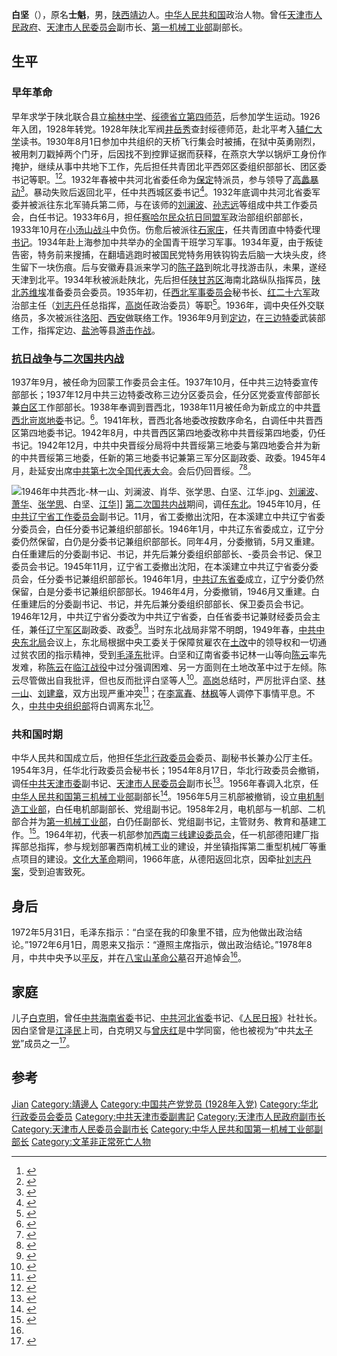 {{Infobox Officeholder
|图像    = Bai Jian.jpg
|图像大小= 150px
|图像说明= 白堅
|姓名    = 白坚
|原名    = 白士魁
|字  = 
|号  = 
|籍贯    = 
|出生日期= 1911年
|出生地点= [[陕西|陕西]][[靖边|靖边]]
|逝世日期= 1968年12月11日
|逝世地点= [[北京|北京]]
|居处    = 
|安葬地点= [[八宝山革命公墓|八宝山革命公墓]]
|政党    = [[中国共产党|中国共产党]]
|职业    = 
}}
'''白坚'''（{{bd|1911年||1968年|12月11日}}），原名'''士魁'''，男，[[陕西|陕西]][[靖边|靖边]]人。[[中华人民共和国|中华人民共和国]]政治人物。曾任[[天津市人民政府|天津市人民政府]]、[[天津市人民委员会|天津市人民委员会]]副市长、[[第一机械工业部|第一机械工业部]]副部长。

== 生平 ==
=== 早年革命 ===
早年求学于陕北联合县立[[榆林中学|榆林中学]]、[[绥德省立第四师范|绥德省立第四师范]]，后参加学生运动。1926年入团，1928年转党。1928年陕北军阀[[井岳秀|井岳秀]]查封绥德师范，赴北平考入[[辅仁大学|辅仁大学]]读书。1930年8月1日参加中共组织的天桥飞行集会时被捕，在狱中英勇刚烈，被用刺刀戳掉两个门牙，后因找不到控罪证据而获释，在燕京大学以锅炉工身份作掩护，继续从事中共地下工作，先后担任共青团北平西郊区委组织部部长、团区委书记等职。<ref name="yj">{{cite book|title=燕京大学人物志|url=http://books.google.com/books?id=LApmAAAAIAAJ|year=2001|publisher=北京大学出版社|isbn=978-7-301-04891-7|page=145}}</ref><ref name="靖边县地方志编纂委员会1993">{{cite book|author=靖边县地方志编纂委员会|title=靖边县志|url=http://books.google.com/books?id=GXNuAAAAIAAJ|year=1993|publisher=陕西人民出版社|page=474}}</ref>。1932年春被中共河北省委任命为[[保定|保定]]特派员，参与领导了[[高蠡暴动|高蠡暴动]]<ref>{{cite book|title=中国共产党组织史资料: 土地革命战争时期, 1927.8-1937.7 (第2卷, 上中下)|url=http://books.google.com/books?id=m7hVAAAAYAAJ|year=2000|publisher=中共党史出版社|page=1854}}</ref>。暴动失败后返回北平，任中共西城区委书记<ref name="朱赤主中共保定市委党史硏究室2000">{{cite book|author1=朱赤主|author2=中共保定市委党史硏究室|title=中国共产党保定地方史|url=http://books.google.com/books?id=Yc14AAAAIAAJ|year=2000|publisher=中央文献出版社|page=194|access-date=2015-04-28|archive-date=2017-12-18|archive-url=https://web.archive.org/web/20171218021345/https://books.google.com/books?id=yC14AAAAIAAJ|dead-url=no}}</ref>。1932年底调中共河北省委军委并被派往东北军骑兵第二师，与在该师的[[刘澜波|刘澜波]]、[[孙志远|孙志远]]等组成中共工作委员会，白任书记。1933年6月，担任[[察哈尔民众抗日同盟军|察哈尔民众抗日同盟军]]政治部组织部部长，1933年10月在[[小汤山战斗|小汤山战斗]]中负伤。伤愈后被派往[[石家庄|石家庄]]，任共青团直中特委代理[[书记|书记]]。1934年赴上海参加中共举办的全国青干班学习军事。1934年夏，由于叛徒告密，特务前来搜捕，在翻墙逃跑时被国民党特务用铁钩钩去后脑一大块头皮，终生留下一块伤痕。后与安徽寿县派来学习的[[陈子路|陈子路]]到皖北寻找游击队，未果，遂经天津到北平。1934年秋被派赴陕北，先后担任[[陕甘苏区|陕甘苏区]]海南北路纵队指挥员，[[陕北苏区|陕北苏维埃]]准备委员会委员。1935年初，任[[西北军事委员会|西北军事委员会]]秘书长、[[红二十六军|红二十六军]]政治部主任（[[刘志丹|刘志丹]]任总指挥，[[高岗|高岗]]任政治委员）等职<ref>{{cite book|title=中国工农红军长征全史 红25军征战记|url=http://books.google.com/books?id=AFLjAAAAMAAJ|year=2006|publisher=军事科学出版社|isbn=978-7-80137-962-7|page=158}}</ref>。1936年，调中央任外交联络员，多次被派往[[洛阳|洛阳]]、[[西安|西安]]做联络工作。1936年9月到[[定边|定边]]，在[[三边特委|三边特委]]武装部工作，指挥定边、[[盐池|盐池]]等县[[游击战|游击作战]]。

=== [[抗日战争|抗日战争]]与[[国共内战|二次国共内战]] ===
1937年9月，被任命为回蒙工作委员会主任。1937年10月，任中共三边特委宣传部部长；1937年12月中共三边特委改称三边分区委员会，任分区党委宣传部部长兼[[国统区|白区]]工作部部长。1938年奉调到晋西北，1938年11月被任命为新成立的中共[[晋西北|晋西北]][[岢岚地委|岢岚地委]]书记。<ref name="中共山西省委党史研究室晋綏革命根据地史料征编指导组办公室1989">{{cite book|author1=中共山西省委党史研究室|author2=晋綏革命根据地史料征编指导组办公室|title=晋綏革命根据地大事记|url=http://books.google.com/books?id=7mtaAAAAIAAJ|year=1989|publisher=山西人民出版社|page=29}}</ref>。1941年秋，晋西北各地委改按数序命名，白调任中共晋西区第四地委书记。1942年8月，中共晋西区第四地委改称中共晋绥第四地委，仍任书记。1942年12月，中共中央晋绥分局将中共晋绥第三地委与第四地委合并为新的中共晋绥第三地委，任新的第三地委书记兼第三军分区副政委、政委。1945年4月，赴延安出席[[中共第七次全国代表大会|中共第七次全国代表大会]]。会后仍回晋绥。<ref>{{cite book|title=中国共产党辽宁史: juan. 1919-1949|url=http://books.google.com/books?id=4zwRAQAAMAAJ|year=2001|publisher=辽海出版社|isbn=978-7-80669-093-2|page=495}}</ref><ref>{{cite book|title=陕西省志|url=http://books.google.com/books?id=5XoLAQAAMAAJ|publisher=三秦出版社|page=229}}</ref>。

[[File:1946年中共西北-林一山、刘澜波、肖华、张学思、白坚、江华.jpg|thumb]]、[[刘澜波|刘澜波]]、[[萧华_(上将)|萧华]]、[[张学思|张学思]]、白坚、[[江华_(政治人物)|江华]]]]
[[第二次国共内战|第二次国共内战]]期间，调任[[中国东北地区|东北]]。1945年10月，任[[中共辽宁省工作委员会|中共辽宁省工作委员会]]副书记。11月，省工委撤出沈阳，在本溪建立中共辽宁省委分委员会，白任分委书记兼组织部部长。1946年1月，中共辽东省委成立，辽宁分委仍然保留，白仍是分委书记兼组织部部长。同年4月，分委撤销，5月又重建。白任重建后的分委副书记、书记，并先后兼分委组织部部长、-委员会书记、保卫委员会书记。1945年11月，辽宁省工委撤出沈阳，在本溪建立中共辽宁省委分委员会，任分委书记兼组织部部长。1946年1月，[[中共辽东省委|中共辽东省委]]成立，辽宁分委仍然保留，白是分委书记兼组织部部长。1946年4月，分委撤销，1946月又重建。白任重建后的分委副书记、书记，并先后兼分委组织部部长、保卫委员会书记。1946年12月，中共辽宁省分委改为中共辽宁省委，白任省委书记兼财经委员会主任，兼任[[辽宁军区|辽宁军区]]副政委、政委<ref>{{cite book|title=辽宁省志: 中国共产党地方组织志|url=http://books.google.com/books?id=Z0YLAQAAMAAJ|publisher=辽宁科学技术出版社|pages=867–868}}</ref>。当时东北战局非常不明朗，1949年春，[[中共中央东北局|中共中央东北局]]会议上，东北局根据中央工委关于保障贫雇农在[[土改|土改]]中的领导权和一切通过贫农团的指示精神，受到[[毛泽东|毛泽东]]批评。白坚和辽南省委书记林一山等向[[陈云|陈云]]率先发难，称[[陈云|陈云]]在[[临江战役|临江战役]]中过分强调困难、另一方面则在土地改革中过于左倾。陈云尽管做出自我批评，但也反而批评白坚等人<ref>{{cite book|title=老照片|url=http://books.google.com/books?id=tS8zAQAAIAAJ|year=2006|publisher=山东画报出版社|isbn=978-7-80713-394-0|page=6}}</ref>。[[高岗|高岗]]总结时，严厉批评白坚、[[林一山|林一山]]、[[刘建章|刘建章]]，双方出现严重冲突<ref name="林一山2004">{{cite book|author=林一山|title=林一山回忆录|url=http://books.google.com/books?id=rMo1AAAAMAAJ|year=2004|publisher=方志出版社|isbn=978-7-80192-160-4|page=125}}</ref>；在[[李富春|李富春]]、[[林枫|林枫]]等人调停下事情平息。不久，[[中共中央组织部|中共中央组织部]]将白调离东北<ref name="中共东北军党史组1995">{{cite book|author=中共东北军党史组|title=中共东北军党史已故人物传|url=http://books.google.com/books?id=rkBPAAAAIAAJ|year=1995|publisher=中共党史出版社|isbn=978-7-80023-817-8|pages=94–95}}</ref>。

=== 共和国时期 ===
中华人民共和国成立后，他担任[[华北行政委员会|华北行政委员会]]委员、副秘书长兼办公厅主任。1954年3月，任华北行政委员会秘书长；1954年8月17日，华北行政委员会撤销，调任[[中共天津市委|中共天津市委]]副书记、[[天津市人民委员会|天津市人民委员会]]副市长<ref name="党史资料征集委员会天津市档案馆1991">{{cite book|author1=中共天津市委. 党史资料征集委员会|author2=天津市档案馆|title=中国共产党天津市组织史资料, 1920--1987|url=http://books.google.com/books?id=dh1PAAAAIAAJ|year=1991|publisher=中国城市出版社|page=185}}</ref>。1956年春调入北京，任[[中华人民共和国第三机械工业部|中华人民共和国第三机械工业部]]副部长<ref>{{cite book|title=八路军将领传略|url=http://books.google.com/books?id=WelHAAAAMAAJ|year=2006|publisher=解放军出版社|isbn=978-7-5065-5092-5|page=178}}</ref>。1956年5月三机部被撤销，设立[[电机制造工业部|电机制造工业部]]，白任电机部副部长、党组副书记。1958年2月，电机部与一机部、二机部合并为[[第一机械工业部|第一机械工业部]]，白仍任副部长、党组副书记，主管财务、教育和基建工作。<ref>{{cite book|title=中国共产党组织史资料: 中华人民共和国政权组织, 1949.10-1997.9 (附卷1, 上下)|url=http://books.google.com/books?id=6tdVAAAAYAAJ|year=2000|publisher=中共党史出版社|page=120}}</ref>。1964年初，代表一机部参加[[西南三线建设委员会|西南三线建设委员会]]，任一机部德阳建厂指挥部总指挥，参与规划部署西南机械工业的建设，并坐镇指挥第二重型机械厂等重点项目的建设。[[文化大革命|文化大革命]]期间，1966年底，从德阳返回北京，因牵扯[[刘志丹案|刘志丹案]]，受到迫害致死。

== 身后 ==
1972年5月31日，毛泽东指示：“白坚在我的印象里不错，应为他做出政治结论。”1972年6月1日，周恩来又指示：“遵照主席指示，做出政治结论。”1978年8月，中共中央予以[[平反|平反]]，并在[[八宝山革命公墓|八宝山革命公墓]]召开追悼会<ref name="yj" />。

== 家庭 ==
儿子[[白克明|白克明]]，曾任[[中共海南省委|中共海南省委]]书记、[[中共河北省委|中共河北省委]]书记、《[[人民日报|人民日报]]》社社长。因白坚曾是[[江泽民|江泽民]]上司，白克明又与[[曾庆红|曾庆红]]是中学同窗，他也被视为“中共[[太子党|太子党]]”成员之一<ref name="宗海人2003">{{cite book|author=宗海人|title=第四代|url=http://books.google.com/books?id=tAMRAQAAMAAJ|year=2003|publisher=明鏡出版社|isbn=978-1-932138-05-4|page=307}}</ref>。

== 参考 ==
{{reflist|2}}

{{Authority control}}
{{DEFAULTSORT:Bai}}
[[Category:白姓|Jian]]
[[Category:靖邊人|Category:靖邊人]]
[[Category:中国共产党党员_(1928年入党)|Category:中国共产党党员 (1928年入党)]]
[[Category:华北行政委员会委员|Category:华北行政委员会委员]]
[[Category:中共天津市委副書記|Category:中共天津市委副書記]]
[[Category:天津市人民政府副市长|Category:天津市人民政府副市长]]
[[Category:天津市人民委员会副市长|Category:天津市人民委员会副市长]]
[[Category:中华人民共和国第一机械工业部副部长|Category:中华人民共和国第一机械工业部副部长]]
[[Category:文革非正常死亡人物|Category:文革非正常死亡人物]]